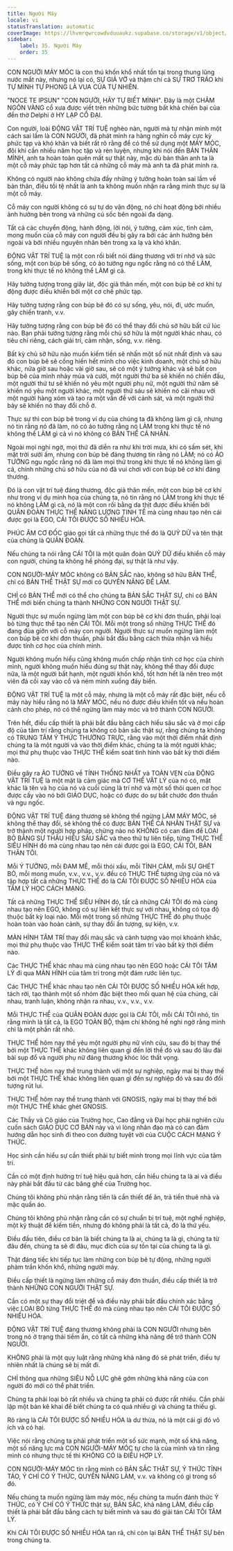 ```yaml
---
title: Người Máy
locale: vi
statusTranslation: automatic
coverImage: https://lhvmrqwrcowdvduuaukz.supabase.co/storage/v1/object/public/strapi-uploads/small_cover-educacion-fundamental.webp-2d51a7828a2b1309555be27f7e2a61a0.webp
sidebar:
    label: 35. Người Máy
    order: 35
---
```

CON NGƯỜI MÁY MÓC là con thú khốn khổ nhất tồn tại trong thung lũng nước mắt này, nhưng nó lại có, SỰ GIẢ VỜ và thậm chí cả SỰ TRƠ TRÁO khi TỰ MÌNH TỰ PHONG LÀ VUA CỦA TỰ NHIÊN.

"NOCE TE IPSUN" "CON NGƯỜI, HÃY TỰ BIẾT MÌNH". Đây là một CHÂM NGÔN VÀNG cổ xưa được viết trên những bức tường bất khả chiến bại của đền thờ Delphi ở HY LẠP CỔ ĐẠI.

Con người, loài ĐỘNG VẬT TRÍ TUỆ nghèo nàn, người mà tự nhận mình một cách sai lầm là CON NGƯỜI, đã phát minh ra hàng nghìn cỗ máy cực kỳ phức tạp và khó khăn và biết rất rõ rằng để có thể sử dụng một MÁY MÓC, đôi khi cần nhiều năm học tập và rèn luyện, nhưng khi nói đến BẢN THÂN MÌNH, anh ta hoàn toàn quên mất sự thật này, mặc dù bản thân anh ta là một cỗ máy phức tạp hơn tất cả những cỗ máy mà anh ta đã phát minh ra.

Không có người nào không chứa đầy những ý tưởng hoàn toàn sai lầm về bản thân, điều tồi tệ nhất là anh ta không muốn nhận ra rằng mình thực sự là một cỗ máy.

Cỗ máy con người không có sự tự do vận động, nó chỉ hoạt động bởi nhiều ảnh hưởng bên trong và những cú sốc bên ngoài đa dạng.

Tất cả các chuyển động, hành động, lời nói, ý tưởng, cảm xúc, tình cảm, mong muốn của cỗ máy con người đều bị gây ra bởi các ảnh hưởng bên ngoài và bởi nhiều nguyên nhân bên trong xa lạ và khó khăn.

ĐỘNG VẬT TRÍ TUỆ là một con rối biết nói đáng thương với trí nhớ và sức sống, một con búp bê sống, có ảo tưởng ngu ngốc rằng nó có thể LÀM, trong khi thực tế nó không thể LÀM gì cả.

Hãy tưởng tượng trong giây lát, độc giả thân mến, một con búp bê cơ khí tự động được điều khiển bởi một cơ chế phức tạp.

Hãy tưởng tượng rằng con búp bê đó có sự sống, yêu, nói, đi, ước muốn, gây chiến tranh, v.v.

Hãy tưởng tượng rằng con búp bê đó có thể thay đổi chủ sở hữu bất cứ lúc nào. Bạn phải tưởng tượng rằng mỗi chủ sở hữu là một người khác nhau, có tiêu chí riêng, cách giải trí, cảm nhận, sống, v.v. riêng.

Bất kỳ chủ sở hữu nào muốn kiếm tiền sẽ nhấn một số nút nhất định và sau đó con búp bê sẽ cống hiến hết mình cho việc kinh doanh, một chủ sở hữu khác, nửa giờ sau hoặc vài giờ sau, sẽ có một ý tưởng khác và sẽ bắt con búp bê của mình nhảy múa và cười, một người thứ ba sẽ khiến nó chiến đấu, một người thứ tư sẽ khiến nó yêu một người phụ nữ, một người thứ năm sẽ khiến nó yêu một người khác, một người thứ sáu sẽ khiến nó cãi nhau với một người hàng xóm và tạo ra một vấn đề với cảnh sát, và một người thứ bảy sẽ khiến nó thay đổi chỗ ở.

Thực sự thì con búp bê trong ví dụ của chúng ta đã không làm gì cả, nhưng nó tin rằng nó đã làm, nó có ảo tưởng rằng nó LÀM trong khi thực tế nó không thể LÀM gì cả vì nó không có BẢN THỂ CÁ NHÂN.

Ngoài mọi nghi ngờ, mọi thứ đã diễn ra như khi trời mưa, khi có sấm sét, khi mặt trời sưởi ấm, nhưng con búp bê đáng thương tin rằng nó LÀM; nó có ẢO TƯỞNG ngu ngốc rằng nó đã làm mọi thứ trong khi thực tế nó không làm gì cả, chính những chủ sở hữu của nó đã vui chơi với con búp bê cơ khí đáng thương.

Đó là con vật trí tuệ đáng thương, độc giả thân mến, một con búp bê cơ khí như trong ví dụ minh họa của chúng ta, nó tin rằng nó LÀM trong khi thực tế nó không LÀM gì cả, nó là một con rối bằng da thịt được điều khiển bởi QUÂN ĐOÀN THỰC THỂ NĂNG LƯỢNG TINH TẾ mà cùng nhau tạo nên cái được gọi là EGO, CÁI TÔI ĐƯỢC SỐ NHIỀU HÓA.

PHÚC ÂM CƠ ĐỐC giáo gọi tất cả những thực thể đó là QUỶ DỮ và tên thật của chúng là QUÂN ĐOÀN.

Nếu chúng ta nói rằng CÁI TÔI là một quân đoàn QUỶ DỮ điều khiển cỗ máy con người, chúng ta không hề phóng đại, sự thật là như vậy.

CON NGƯỜI-MÁY MÓC không có BẢN SẮC nào, không sở hữu BẢN THỂ, chỉ có BẢN THỂ THẬT SỰ mới có QUYỀN NĂNG ĐỂ LÀM.

CHỈ có BẢN THỂ mới có thể cho chúng ta BẢN SẮC THẬT SỰ, chỉ có BẢN THỂ mới biến chúng ta thành NHỮNG CON NGƯỜI THẬT SỰ.

Người thực sự muốn ngừng làm một con búp bê cơ khí đơn thuần, phải loại bỏ từng thực thể tạo nên CÁI TÔI. Mỗi một trong số những THỰC THỂ đó đang đùa giỡn với cỗ máy con người. Người thực sự muốn ngừng làm một con búp bê cơ khí đơn thuần, phải bắt đầu bằng cách thừa nhận và hiểu được tính cơ học của chính mình.

Người không muốn hiểu cũng không muốn chấp nhận tính cơ học của chính mình, người không muốn hiểu đúng sự thật này, không thể thay đổi được nữa, là một người bất hạnh, một người khốn khổ, tốt hơn hết là nên treo một viên đá cối xay vào cổ và ném mình xuống đáy biển.

ĐỘNG VẬT TRÍ TUỆ là một cỗ máy, nhưng là một cỗ máy rất đặc biệt, nếu cỗ máy này hiểu rằng nó là MÁY MÓC, nếu nó được điều khiển tốt và nếu hoàn cảnh cho phép, nó có thể ngừng làm máy móc và trở thành CON NGƯỜI.

Trên hết, điều cấp thiết là phải bắt đầu bằng cách hiểu sâu sắc và ở mọi cấp độ của tâm trí rằng chúng ta không có bản sắc thật sự, rằng chúng ta không có TRUNG TÂM Ý THỨC THƯỜNG TRỰC, rằng vào một thời điểm nhất định chúng ta là một người và vào thời điểm khác, chúng ta là một người khác; mọi thứ phụ thuộc vào THỰC THỂ kiểm soát tình hình vào bất kỳ thời điểm nào.

Điều gây ra ẢO TƯỞNG về TÍNH THỐNG NHẤT và TOÀN VẸN của ĐỘNG VẬT TRÍ TUỆ là một mặt là cảm giác mà CƠ THỂ VẬT LÝ của nó có, mặt khác là tên và họ của nó và cuối cùng là trí nhớ và một số thói quen cơ học được cấy vào nó bởi GIÁO DỤC, hoặc có được do sự bắt chước đơn thuần và ngu ngốc.

ĐỘNG VẬT TRÍ TUỆ đáng thương sẽ không thể ngừng LÀM MÁY MÓC, sẽ không thể thay đổi, sẽ không thể có được BẢN THỂ CÁ NHÂN THẬT SỰ và trở thành một người hợp pháp, chừng nào nó KHÔNG có can đảm để LOẠI BỎ BẰNG SỰ THẤU HIỂU SÂU SẮC và theo thứ tự liên tiếp, từng THỰC THỂ SIÊU HÌNH đó mà cùng nhau tạo nên cái được gọi là EGO, CÁI TÔI, BẢN THÂN TÔI.

Mỗi Ý TƯỞNG, mỗi ĐAM MÊ, mỗi thói xấu, mỗi TÌNH CẢM, mỗi SỰ GHÉT BỎ, mỗi mong muốn, v.v., v.v., v.v. đều có THỰC THỂ tương ứng của nó và tập hợp tất cả những THỰC THỂ đó là CÁI TÔI ĐƯỢC SỐ NHIỀU HÓA của TÂM LÝ HỌC CÁCH MẠNG.

Tất cả những THỰC THỂ SIÊU HÌNH đó, tất cả những CÁI TÔI đó mà cùng nhau tạo nên EGO, không có sự liên kết thực sự với nhau, không có tọa độ thuộc bất kỳ loại nào. Mỗi một trong số những THỰC THỂ đó phụ thuộc hoàn toàn vào hoàn cảnh, sự thay đổi ấn tượng, sự kiện, v.v.

MÀN HÌNH TÂM TRÍ thay đổi màu sắc và cảnh tượng vào mọi khoảnh khắc, mọi thứ phụ thuộc vào THỰC THỂ kiểm soát tâm trí vào bất kỳ thời điểm nào.

Các THỰC THỂ khác nhau mà cùng nhau tạo nên EGO hoặc CÁI TÔI TÂM LÝ đi qua MÀN HÌNH của tâm trí trong một đám rước liên tục.

Các THỰC THỂ khác nhau tạo nên CÁI TÔI ĐƯỢC SỐ NHIỀU HÓA kết hợp, tách rời, tạo thành một số nhóm đặc biệt theo mối quan hệ của chúng, cãi nhau, tranh luận, không nhận ra nhau, v.v., v.v., v.v.

Mỗi THỰC THỂ của QUÂN ĐOÀN được gọi là CÁI TÔI, mỗi CÁI TÔI nhỏ, tin rằng mình là tất cả, là EGO TOÀN BỘ, thậm chí không hề nghi ngờ rằng mình chỉ là một phần rất nhỏ.

THỰC THỂ hôm nay thề yêu một người phụ nữ vĩnh cửu, sau đó bị thay thế bởi một THỰC THỂ khác không liên quan gì đến lời thề đó và sau đó lâu đài bài sụp đổ và người phụ nữ đáng thương khóc lóc thất vọng.

THỰC THỂ hôm nay thề trung thành với một sự nghiệp, ngày mai bị thay thế bởi một THỰC THỂ khác không liên quan gì đến sự nghiệp đó và sau đó đối tượng rút lui.

THỰC THỂ hôm nay thề trung thành với GNOSIS, ngày mai bị thay thế bởi một THỰC THỂ khác ghét GNOSIS.

Các Thầy và Cô giáo của Trường học, Cao đẳng và Đại học phải nghiên cứu cuốn sách GIÁO DỤC CƠ BẢN này và vì lòng nhân đạo mà có can đảm hướng dẫn học sinh đi theo con đường tuyệt vời của CUỘC CÁCH MẠNG Ý THỨC.

Học sinh cần hiểu sự cần thiết phải tự biết mình trong mọi lĩnh vực của tâm trí.

Cần có một định hướng trí tuệ hiệu quả hơn, cần hiểu chúng ta là ai và điều này phải bắt đầu từ các băng ghế của Trường học.

Chúng tôi không phủ nhận rằng tiền là cần thiết để ăn, trả tiền thuê nhà và mặc quần áo.

Chúng tôi không phủ nhận rằng cần có sự chuẩn bị trí tuệ, một nghề nghiệp, một kỹ thuật để kiếm tiền, nhưng đó không phải là tất cả, đó là thứ yếu.

Điều đầu tiên, điều cơ bản là biết chúng ta là ai, chúng ta là gì, chúng ta từ đâu đến, chúng ta sẽ đi đâu, mục đích của sự tồn tại của chúng ta là gì.

Thật đáng tiếc khi tiếp tục làm những con búp bê tự động, những người phàm trần khốn khổ, những người máy.

Điều cấp thiết là ngừng làm những cỗ máy đơn thuần, điều cấp thiết là trở thành NHỮNG CON NGƯỜI THẬT SỰ.

Cần có một sự thay đổi triệt để và điều này phải bắt đầu chính xác bằng việc LOẠI BỎ từng THỰC THỂ đó mà cùng nhau tạo nên CÁI TÔI ĐƯỢC SỐ NHIỀU HÓA.

ĐỘNG VẬT TRÍ TUỆ đáng thương không phải là CON NGƯỜI nhưng bên trong nó ở trạng thái tiềm ẩn, có tất cả những khả năng để trở thành CON NGƯỜI.

KHÔNG phải là một quy luật rằng những khả năng đó sẽ phát triển, điều tự nhiên nhất là chúng sẽ bị mất đi.

CHỈ thông qua những SIÊU NỖ LỰC ghê gớm những khả năng của con người đó mới có thể phát triển.

Chúng ta phải loại bỏ rất nhiều và chúng ta phải có được rất nhiều. Cần phải lập một bản kê khai để biết chúng ta có quá nhiều gì và chúng ta thiếu gì.

Rõ ràng là CÁI TÔI ĐƯỢC SỐ NHIỀU HÓA là dư thừa, nó là một cái gì đó vô ích và có hại.

Việc nói rằng chúng ta phải phát triển một số sức mạnh, một số khả năng, một số năng lực mà CON NGƯỜI-MÁY MÓC tự cho là của mình và tin rằng mình có nhưng thực tế thì KHÔNG CÓ là ĐIỀU HỢP LÝ.

CON NGƯỜI-MÁY MÓC tin rằng mình có BẢN SẮC THẬT SỰ, Ý THỨC TỈNH TÁO, Ý CHÍ CÓ Ý THỨC, QUYỀN NĂNG LÀM, v.v. và không có gì trong số đó.

Nếu chúng ta muốn ngừng làm máy móc, nếu chúng ta muốn đánh thức Ý THỨC, có Ý CHÍ CÓ Ý THỨC thật sự, BẢN SẮC, khả năng LÀM, điều cấp thiết là phải bắt đầu bằng cách tự biết mình và sau đó giải tán CÁI TÔI TÂM LÝ.

Khi CÁI TÔI ĐƯỢC SỐ NHIỀU HÓA tan rã, chỉ còn lại BẢN THỂ THẬT SỰ bên trong chúng ta.

